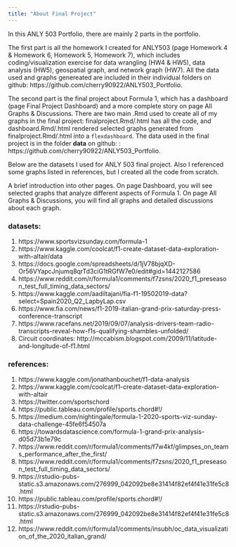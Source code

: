 ```yaml
---
title: "About Final Project"
---
```

In this ANLY 503 Portfolio, there are mainly 2 parts in the portfolio.  
  
The first part is all the homework I created for ANLY503 (page Homework 4 & Homework 6, Homework 5,  Homework 7), which includes coding/visualization exercise for data wrangling (HW4 & HW5), data analysis (HW5), geospatial graph, and network graph (HW7). All the data used and graphs genereated are included in their individual folders on github: https://github.com/cherry90922/ANLY503_Portfolio.  
    
The second part is the final project about Formula 1, which has a dashboard (page Final Project Dashboard) and a more complete story on page All Graphs & Discussions. There are two main .Rmd used to create all of my graphs in the final project: finalproject.Rmd/.html has all the code, and dashboard.Rmd/.html rendered selected graphs generated from finalproject.Rmd/.html into a `flexdashboard`. The data used in the final project is in the folder **data** on github: : https://github.com/cherry90922/ANLY503_Portfolio.    
  
Below are the datasets I used for ANLY 503 final project. Also I referenced some graphs listed in references, but I created all the code from scratch.  
  
A brief introduction into other pages. On page Dashboard, you will see selected graphs that analyze different aspects of Formula 1. On page All Graphs & Discussions, you will find all graphs and detailed discussions about each graph.  

### datasets:
1. https://www.sportsvizsunday.com/formula-1  
2. https://www.kaggle.com/coolcat/f1-create-dataset-data-exploration-with-altair/data  
3. https://docs.google.com/spreadsheets/d/1jV78bjqXD-Or56VYapcJnjumq8qrTd3ciG1tRGfW7e0/edit#gid=1442127586  
4. https://www.reddit.com/r/formula1/comments/f7zsns/2020_f1_preseason_test_full_timing_data_sectors/  
5. https://www.kaggle.com/aadiltajani/fia-f1-19502019-data?select=Spain2020_Q2_LapbyLap.csv  
6. https://www.fia.com/news/f1-2019-italian-grand-prix-saturday-press-conference-transcript  
7. https://www.racefans.net/2019/09/07/analysis-drivers-team-radio-transcripts-reveal-how-f1s-qualifying-shambles-unfolded/  
8. Circuit coordinates: http://mccabism.blogspot.com/2009/11/latitude-and-longitude-of-f1.html  

### references:  
1. https://www.kaggle.com/jonathanbouchet/f1-data-analysis  
2. https://www.kaggle.com/coolcat/f1-create-dataset-data-exploration-with-altair  
3. https://twitter.com/sportschord  
4. https://public.tableau.com/profile/sports.chord#!/  
5. https://medium.com/nightingale/formula-1-2020-sports-viz-sunday-data-challenge-45fe6f54507a  
6. https://towardsdatascience.com/formula-1-grand-prix-analysis-d05d73b1e79c  
7. https://www.reddit.com/r/formula1/comments/f7w4kf/glimpses_on_teams_performance_after_the_first/  
8. https://www.reddit.com/r/formula1/comments/f7zsns/2020_f1_preseason_test_full_timing_data_sectors/  
9. https://rstudio-pubs-static.s3.amazonaws.com/276999_042092be8e31414f82ef4f41e31fe5c8.html  
10. https://public.tableau.com/profile/sports.chord#!/  
11. https://rstudio-pubs-static.s3.amazonaws.com/276999_042092be8e31414f82ef4f41e31fe5c8.html  
12. https://www.reddit.com/r/formula1/comments/insubh/oc_data_visualization_of_the_2020_italian_grand/  





